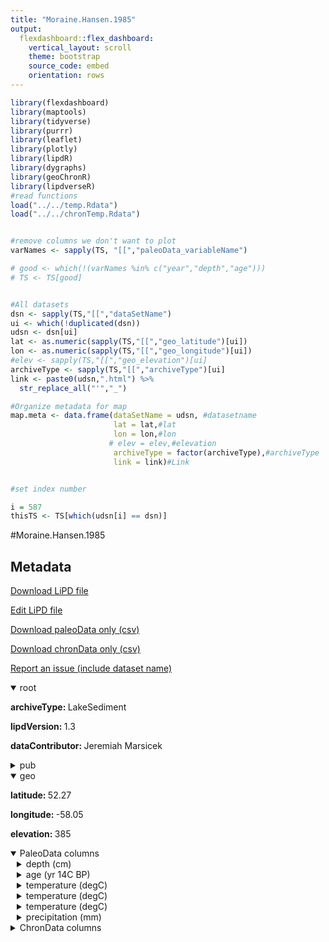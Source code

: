 ```yaml
---
title: "Moraine.Hansen.1985"
output: 
  flexdashboard::flex_dashboard:
    vertical_layout: scroll
    theme: bootstrap
    source_code: embed
    orientation: rows
---
```


```r
library(flexdashboard)
library(maptools)
library(tidyverse)
library(purrr)
library(leaflet)
library(plotly)
library(lipdR)
library(dygraphs)
library(geoChronR)
library(lipdverseR)
#read functions
load("../../temp.Rdata")
load("../../chronTemp.Rdata")


#remove columns we don't want to plot
varNames <- sapply(TS, "[[","paleoData_variableName")

# good <- which(!(varNames %in% c("year","depth","age")))
# TS <- TS[good]


#All datasets
dsn <- sapply(TS,"[[","dataSetName")
ui <- which(!duplicated(dsn))
udsn <- dsn[ui]
lat <- as.numeric(sapply(TS,"[[","geo_latitude")[ui])
lon <- as.numeric(sapply(TS,"[[","geo_longitude")[ui])
#elev <- sapply(TS,"[[","geo_elevation")[ui]
archiveType <- sapply(TS,"[[","archiveType")[ui]
link <- paste0(udsn,".html") %>% 
  str_replace_all("'","_")

#Organize metadata for map
map.meta <- data.frame(dataSetName = udsn, #datasetname
                       lat = lat,#lat
                       lon = lon,#lon
                      # elev = elev,#elevation
                       archiveType = factor(archiveType),#archiveType
                       link = link)#Link


#set index number

i = 587
thisTS <- TS[which(udsn[i] == dsn)]
```
#Moraine.Hansen.1985

Metadata {.sidebar}
-------------------------------------
[Download LiPD file](Moraine.Hansen.1985.lpd)
            

[Edit LiPD file](http://lipd.net/playground?source=http://lipdverse.org/globalHolocene/0_25_5/Moraine.Hansen.1985.lpd)
            

[Download paleoData only (csv)](Moraine.Hansen.1985.csv)
            

[Download chronData only (csv)](Moraine.Hansen.1985-chron.csv)
            

[Report an issue (include dataset name)](https://github.com/nickmckay/LiPDverse/issues)

<details open style="margin-left: 0px">
<summary>root</summary>
<p style="margin-left: 0px"><strong>archiveType: </strong>LakeSediment
<p style="margin-left: 0px"><strong>lipdVersion: </strong>1.3
<p style="margin-left: 0px"><strong>dataContributor: </strong>Jeremiah Marsicek
</details>
<details>
<summary>pub</summary>
<details style="margin-left: 10px">
<summary>pub1</summary>
<p style="margin-left: 10px"><strong>author: </strong>list(list(name = NA))
</details>
<details style="margin-left: 10px">
<summary>pub2</summary>
<p style="margin-left: 10px"><strong>author: </strong>list(list(name = NA))
</details>
</details>
<details open style="margin-left: 0px">
<summary>geo</summary>
<p style="margin-left: 0px"><strong>latitude: </strong>52.27
<p style="margin-left: 0px"><strong>longitude: </strong>-58.05
<p style="margin-left: 0px"><strong>elevation: </strong>385
</details>
<details open>
<summary>PaleoData columns</summary>
<details style="margin-left: 10px">
<summary>depth (cm)</summary>
<p style="margin-left: 10px"><strong>TSid: </strong>M2L09od4nj8P
<p style="margin-left: 10px"><strong>variableName: </strong>depth
<p style="margin-left: 10px"><strong>units: </strong>cm
<p style="margin-left: 10px"><strong>useInGlobalTemperatureAnalysis: </strong>FALSE
</details>
<details style="margin-left: 10px">
<summary>age (yr 14C BP)</summary>
<p style="margin-left: 10px"><strong>TSid: </strong>M2Lxkfybck9P
<p style="margin-left: 10px"><strong>variableName: </strong>age
<p style="margin-left: 10px"><strong>units: </strong>yr 14C BP
<p style="margin-left: 10px"><strong>useInGlobalTemperatureAnalysis: </strong>FALSE
</details>
<details style="margin-left: 10px">
<summary>temperature (degC)</summary>
<p style="margin-left: 10px"><strong>TSid: </strong>M2LwijmfkaeP
<p style="margin-left: 10px"><strong>variableName: </strong>temperature
<p style="margin-left: 10px"><strong>units: </strong>degC
<p style="margin-left: 10px"><strong>useInGlobalTemperatureAnalysis: </strong>FALSE
<details>
<summary>interpretation</summary>
<details style="margin-left: 20px">
<summary>1</summary>
<p style="margin-left: 20px"><strong>interpDirection: </strong>positive
<p style="margin-left: 20px"><strong>scope: </strong>climate
<p style="margin-left: 20px"><strong>variable: </strong>T
<p style="margin-left: 20px"><strong>variableDetail: </strong>air@surface
<p style="margin-left: 20px"><strong>seasonality: </strong>warmest month
</details>
</details>
</details>
<details style="margin-left: 10px">
<summary>temperature (degC)</summary>
<p style="margin-left: 10px"><strong>TSid: </strong>M2L5k49n7abP
<p style="margin-left: 10px"><strong>variableName: </strong>temperature
<p style="margin-left: 10px"><strong>units: </strong>degC
<p style="margin-left: 10px"><strong>useInGlobalTemperatureAnalysis: </strong>FALSE
<details>
<summary>interpretation</summary>
<details style="margin-left: 20px">
<summary>1</summary>
<p style="margin-left: 20px"><strong>interpDirection: </strong>positive
<p style="margin-left: 20px"><strong>scope: </strong>climate
<p style="margin-left: 20px"><strong>variable: </strong>T
<p style="margin-left: 20px"><strong>variableDetail: </strong>air@surface
<p style="margin-left: 20px"><strong>seasonality: </strong>coldest month
</details>
</details>
</details>
<details style="margin-left: 10px">
<summary>temperature (degC)</summary>
<p style="margin-left: 10px"><strong>TSid: </strong>M2Lthi33n58P
<p style="margin-left: 10px"><strong>variableName: </strong>temperature
<p style="margin-left: 10px"><strong>units: </strong>degC
<p style="margin-left: 10px"><strong>useInGlobalTemperatureAnalysis: </strong>TRUE
<details>
<summary>interpretation</summary>
<details style="margin-left: 20px">
<summary>1</summary>
<p style="margin-left: 20px"><strong>interpDirection: </strong>positive
<p style="margin-left: 20px"><strong>scope: </strong>climate
<p style="margin-left: 20px"><strong>variable: </strong>T
<p style="margin-left: 20px"><strong>variableDetail: </strong>air@surface
<p style="margin-left: 20px"><strong>seasonality: </strong>1 2 3 4 5 6 7 8 9 10 11 12
<p style="margin-left: 20px"><strong>seasonalityOriginal: </strong>annual
</details>
</details>
</details>
<details style="margin-left: 10px">
<summary>precipitation (mm)</summary>
<p style="margin-left: 10px"><strong>TSid: </strong>M2L28xoo2wwP
<p style="margin-left: 10px"><strong>variableName: </strong>precipitation
<p style="margin-left: 10px"><strong>units: </strong>mm
<p style="margin-left: 10px"><strong>useInGlobalTemperatureAnalysis: </strong>FALSE
<details>
<summary>interpretation</summary>
<details style="margin-left: 20px">
<summary>1</summary>
<p style="margin-left: 20px"><strong>interpDirection: </strong>positive
<p style="margin-left: 20px"><strong>scope: </strong>climate
<p style="margin-left: 20px"><strong>variable: </strong>P
<p style="margin-left: 20px"><strong>variableDetail: </strong>@surface
<p style="margin-left: 20px"><strong>seasonality: </strong>1 2 3 4 5 6 7 8 9 10 11 12
<p style="margin-left: 20px"><strong>seasonalityOriginal: </strong>annual
</details>
</details>
</details>
<details>
<summary>ChronData columns</summary>
<details style="margin-left: 10px">
<summary>depth (cm)</summary>
<p style="margin-left: 10px"><strong>TSid: </strong>M2Lagmv8g4sC
<p style="margin-left: 10px"><strong>variableName: </strong>depth
<p style="margin-left: 10px"><strong>units: </strong>cm
</details>
<details style="margin-left: 10px">
<summary>ageType ()</summary>
<p style="margin-left: 10px"><strong>TSid: </strong>M2L3irtfqssC
<p style="margin-left: 10px"><strong>variableName: </strong>ageType
</details>
<details style="margin-left: 10px">
<summary>labID ()</summary>
<p style="margin-left: 10px"><strong>TSid: </strong>M2Lpt8zfoulC
<p style="margin-left: 10px"><strong>variableName: </strong>labID
</details>
<details style="margin-left: 10px">
<summary>age14Cuncertainty (yr 14C)</summary>
<p style="margin-left: 10px"><strong>TSid: </strong>M2L4mjw0dtlC
<p style="margin-left: 10px"><strong>variableName: </strong>age14Cuncertainty
<p style="margin-left: 10px"><strong>units: </strong>yr 14C
</details>
<details style="margin-left: 10px">
<summary>age14C (yr 14C BP)</summary>
<p style="margin-left: 10px"><strong>TSid: </strong>M2Leeo3v333C
<p style="margin-left: 10px"><strong>variableName: </strong>age14C
<p style="margin-left: 10px"><strong>units: </strong>yr 14C BP
</details>
<details style="margin-left: 10px">
<summary>measurementMaterial ()</summary>
<p style="margin-left: 10px"><strong>TSid: </strong>M2Ls5jj6z9fC
<p style="margin-left: 10px"><strong>variableName: </strong>measurementMaterial
</details>
<details style="margin-left: 10px">
<summary>notes ()</summary>
<p style="margin-left: 10px"><strong>TSid: </strong>M2L6arrsznrC
<p style="margin-left: 10px"><strong>variableName: </strong>notes
</details>

Row {.tabset .tabset-fade}
-----------------------------------------------------------------------

### Sitemap

```r
  map.meta.split <- split(map.meta, map.meta$archiveType)


factpal <- colorFactor("Paired",map.meta$archiveType)
buff <- 15
l <- leaflet() %>% 
  addTiles() %>% 
  fitBounds(map.meta$lon[i]-buff,map.meta$lat[i]-buff,map.meta$lon[i]+buff,map.meta$lat[i]+buff)
  

  
  
names(map.meta.split) %>%
  purrr::walk( function(df) {
    l <<- l %>%
      addMarkers(data=map.meta.split[[df]],
                 lng=~lon, lat=~lat,
                 label=~as.character(archiveType),
                 popup=~paste(str_c('Dataset: <a href="',link,'">',dataSetName,'</a>'),
                                 # str_c("Elevation: ",elev),
                                  str_c("Archive Type: ",archiveType),
                                  sep = "<br>"),
                 group = df,
                 clusterOptions = markerClusterOptions(removeOutsideVisibleBounds = F),
                 labelOptions = labelOptions(noHide = F,
                                             direction = 'auto'))
  })

l %>%
  addLayersControl(position = "bottomleft",
    overlayGroups = names(map.meta.split),
    options = layersControlOptions(collapsed = FALSE,
                                   opacity = 0.8)
  )
```

### Search the LiPDverse (Beta! doesn't work well yet)
```r
#Add google search bar
htmltools::includeHTML("../../googleSearchChunk.html")
```


Row {.tabset .tabset-fade}
-----------------------------------------------------------------------

### temperature (degC)
```r
plotCol(thisTS,ind = 3)
```

### temperature (degC)
```r
plotCol(thisTS,ind = 4)
```

### temperature (degC)
```r
plotCol(thisTS,ind = 5)
```

### precipitation (mm)
```r
plotCol(thisTS,ind = 6)
```

Row {.tabset .tabset-fade}
-----------------------------------------------------------------------

### depth (cm)
```r
plotCol(chronTS,ind = 3)
```

### ageType ()
```r
plotCol(chronTS,ind = 1)
```

### labID ()
```r
plotCol(chronTS,ind = 2)
```

### age14Cuncertainty (yr 14C)
```r
plotCol(chronTS,ind = 4)
```

### age14C (yr 14C BP)
```r
plotCol(chronTS,ind = 5)
```

### measurementMaterial ()
```r
plotCol(chronTS,ind = 6)
```

### notes ()
```r
plotCol(chronTS,ind = 7)
```
